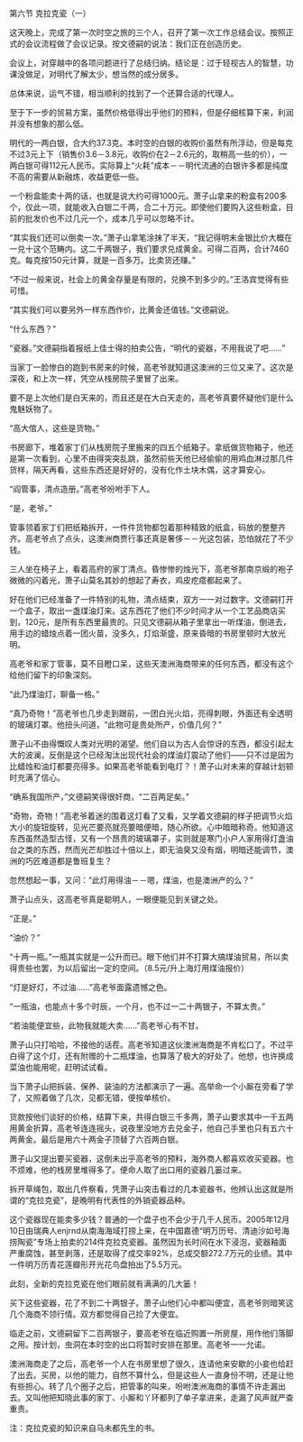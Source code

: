 

第六节 克拉克瓷（一）

这天晚上，完成了第一次时空之旅的三个人，召开了第一次工作总结会议。按照正式的会议流程做了会议记录。按文德嗣的说法：我们正在创造历史。

会议上，对穿越中的各项问题进行了总结归纳。结论是：过于轻视古人的智慧，功课没做足，对明代了解太少，想当然的成分居多。

总体来说，运气不错，相当顺利的找到了一个还算合适的代理人。

至于下一步的贸易方案，虽然价格低得出乎他们的预料，但是仔细核算下来，利润并没有想象的那么低。

明代的一两白银，合大约37.3克。本时空的白银的收购价虽然有所浮动，但是每克不过3元上下（销售价3.6－3.8元，收购价在2－2.6元的，取稍高一些的价），一两白银可得112元人民币。实际算上“火耗”成本－－明代流通的白银许多都是纯度不高的需要从新融炼，收益更低一些。

一个粉盒能卖十两的话，也就是说大约可得1000元。萧子山拿来的粉盒有200多个，仅此一项，就能收入白银二千两，合二十万元。即使他们要购入这些粉盒，目前的批发价也不过几元一个，成本几乎可以忽略不计。

“其实我们还可以倒卖一次。”萧子山拿笔涂抹了半天，“我记得明末金银比价大概在一兑十这个范畴内。这二千两银子，我们要求兑成黄金。可得二百两，合计7460克。每克按150元计算，就是一百多万。比卖货还赚。”

“不过一般来说，社会上的黄金存量是有限的，兑换不到多少的。”王洛宾觉得有些可惜。

“其实我们可以要另外一样东西作价，比黄金还值钱。”文德嗣说。

“什么东西？”

“瓷器。”文德嗣指着报纸上佳士得的拍卖公告，“明代的瓷器，不用我说了吧……”

当家丁一脸惨白的跑到书房来的时候，高老爷就知道这澳洲的三位又来了。这次是深夜，和上次一样，凭空从栈房院子里冒了出来。

要不是上次他们是白天来的，而且还是在大白天走的，高老爷真要怀疑他们是什么鬼魅妖物了。

“高大倌人，这些是货物。”

书房廊下，堆着家丁们从栈房院子里搬来的四五个纸箱子。拿纸做货物箱子，他还是第一次看到，心里不由得突突乱跳，虽然前些天他已经偷偷的用鸡血淋过那几件货样，隔天再看，这些东西还是好好的，没有化作土块木偶，这才算安心。

“阎管事，清点造册。”高老爷吩咐手下人。

“是，老爷。”

管事领着家丁们把纸箱拆开，一件件货物都包着那种精致的纸盒，码放的整整齐齐。高老爷点了点头，这澳洲商贾行事还真是奢侈－－光这包装，恐怕就花了不少钱。

三人坐在椅子上，看着高府的家丁清点。昏惨惨的烛光下，高老爷那南京缎的袍子微微的闪着光，萧子山莫名其妙的想起了寿衣，鸡皮疙瘩都起来了。

好在他们已经准备了一件特别的礼物，清点结束，双方一一对过数字。文德嗣打开一个盒子，取出一盏煤油灯来。这东西花了他们不少时间才从一个工艺品商店买到，120元，是所有东西里最贵的。只见文德嗣从箱子里拿出一听煤油，倒进去，用手边的蜡烛点着一团火苗，没多久，灯焰渐盛，原来昏暗的书房里顿时大放光明。

高老爷和家丁管事，莫不目瞪口呆，这些天澳洲海商带来的任何东西，都没有这个给他们留下的印象深刻。

“此乃煤油灯，聊备一格。”

“真乃奇物！”高老爷也几步走到跟前，一团白光火焰，亮得刺眼，外面还有全透明的玻璃灯罩。他扭头问道，“此物可是贵处所产，价值几何？”

萧子山不由得慨叹人类对光明的渴望。他们自以为古人会惊讶的东西，都没引起太大的波澜，反倒是这个已经淘汰出现代社会的煤油灯震动了他们――只不过是因为比蜡烛和油灯都要亮得多。如果高老爷能看到电灯？！萧子山对未来的穿越计划顿时充满了信心。

“确系我国所产，”文德嗣笑得很奸商，“二百两足矣。”

“奇物，奇物！”高老爷着迷的围着这灯看了又看，又学着文德嗣的样子把调节火焰大小的旋钮旋转，见光芒要亮就亮要暗便暗，随心所欲。心中暗暗称奇。他知道这东西虽然造型古怪，又有一个昂贵的玻璃罩子，实则就是寒门小户人家用得灯盏油台之类的东西，然而光芒却胜过十倍以上，即无油臭又没有烟，明暗还能调节，澳洲的巧匠难道都是鲁班复生？

忽然想起一事，又问：“此灯用得油－－嗯，煤油，也是澳洲产的么？”

萧子山点头，这高老爷真是聪明人，一眼便能见到关键之处。

“正是。”

“油价？”

“十两一瓶。”一瓶其实就是一公升而已。眼下他们并不打算大搞煤油贸易，所以卖得贵些也罢，为以后留出一定的空间。（8.5元/升上海灯用煤油报价）

“灯是好灯，不过油……”高老爷面露遗憾之色。

“一瓶油，也能点十多个时辰，一个月，也不过一二十两银子，不算太贵。”

“若油能便宜些，此物我就能大卖……”高老爷心有不甘。

萧子山只打哈哈，不接他的话茬。高老爷知道这伙澳洲海商是不肯松口了。不过平白得了这个灯，还有附赠的十二瓶煤油，也算落了极大的好处了。他想，也许换成菜油也能用呢，赶明试试看。

当下萧子山把拆装、保养、装油的方法都演示了一遍。高举命一个小厮在旁看了学了，又照着做了几次，见都无错，便按单核价。

货款按他们谈好的价格，结算下来，共得白银三千多两，萧子山要求其中一千五两用黄金折算，高老爷连连摇头，说夜里没地方去兑金子，他自己手里也只有五六十两黄金。最后是用六十两金子顶替了六百两白银。

萧子山又提出要买瓷器，这倒未出乎高老爷的预料，海外商人都喜欢收买瓷器。也不烦难，他的栈房里堆得多了。便命人取了出口用的瓷器几篓过来。

拆开草绳包，取出几件察看，凭萧子山突击看过的几本瓷器书，他辨认出这就是所谓的“克拉克瓷”，是晚明有代表性的外销瓷器品种。

这个瓷器现在能卖多少钱？普通的一个盘子也不会少于几千人民币。2005年12月10日由瑞典人enjrnd从南海海域打捞上来，在中国嘉德“明万历号、清迪沙如号海捞陶瓷”专场上拍卖的214件克拉克瓷器。虽然因为长时间在水下浸泡，瓷器釉面严重腐蚀，甚至剥落，还是取得了成交率92%，总成交额272.7万元的业绩。其中一件明万历青花莲瓣形开光花鸟盘拍出了5.5万元。

此刻，全新的克拉克瓷在他们眼前就有满满的几大篓！

买下这些瓷器，花了不到二十两银子。萧子山他们心中都叫便宜，高老爷则暗笑这几个海商不领行情。双方都觉得自己捡了大便宜。

临走之前，文德嗣留下二百两银子，要高老爷在临近购置一所房屋，用作他们落脚之用。按计划，虫洞在本时空的出口将暂时安排在那里。高老爷一一允诺。

澳洲海商走了之后，高老爷一个人在书房里想了很久，连请他来安歇的小妾也给赶了出去。买房，以他的能力，自然不算什么，但是这些人一直身份不明，还是让他有些担心。转了几个圈子之后，把管事的叫来，吩咐澳洲海商的事情不许走漏出去。又叫他把知晓此事的家丁、小厮和丫环都列了单子拿进来，走漏了风声就严查重责。

注：克拉克瓷的知识来自马未都先生的书。

